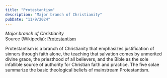 ```yaml
---
title: "Protestantism"
description: "Major branch of Christianity"
pubDate: "11/9/2024"
---
```


*Major branch of Christianity*  
Source (Wikipedia): [Protestantism][1]

Protestantism is a branch of Christianity that emphasizes justification of sinners through faith alone, the teaching that salvation comes by unmerited divine grace, the priesthood of all believers, and the Bible as the sole infallible source of authority for Christian faith and practice. The five solae summarize the basic theological beliefs of mainstream Protestantism.

[1]: https://en.wikipedia.org/wiki/Protestantism
